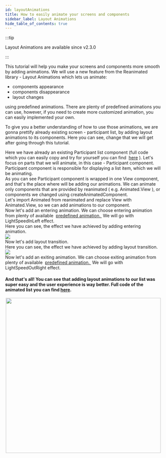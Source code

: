 ```yaml
---
id: layoutAnimations
title: How to easily animate your screens and components
sidebar_label: Layout Animations
hide_table_of_contents: true
---
```



:::tip

Layout Animations are available since v2.3.0

:::

This tutorial will help you make your screens and components more smooth by adding animations.
We will use a new feature from the Reanimated library - Layout Animations which lets us animate:
* components appearance
* components disappearance
* layout changes

using predefined animations. There are plenty of predefined animations you can use, however, 
if you need to create more customized animation, you can easily implemented your own.

To give you a better understanding of how to use those animations, 
we are gonna prettify already existing screen - participant list, by adding layout animations to its components.
Here you can see, change that we will get after going through this tutorial.

<BeforeAndAfter before={Before} after={After}/>

<TutorialStep title="Screen Introduction">
    <div>
        Here we have already an existing Participant list component (full code which you can easily copy and try for yourself you can find&nbsp;
        <a href="https://gist.github.com/jmysliv/87b15453aab173a63a4d22fcc5b1d603">here</a>&nbsp;).
        Let's focus on parts that we will animate, in this case - Participant component.
    </div>
    <FullCode/>
    
</TutorialStep>
<TutorialStep title="Participant component">
    <div>
        Participant component is responsible for displaying a list item, which we will be animating.
    </div>
    <ParticipantComponent/>
</TutorialStep>
<TutorialStep title="Participant component internals">
    <div>
        As you can see Participant component is wrapped in one View component, and that's the place where will be adding our animations.
        We can animate only components that are provided by reanimated ( e.g. Animated.View ), or components we changed using createAnimatedComponent.
    </div>
    <ParticipantInternals/>
    
</TutorialStep>
<TutorialStep title="Step 1">
    <div>
        Let's import Animated from reanimated and replace View with Animated.View, so we can add animations to our component.
    </div>
    <Step1/>
</TutorialStep>
<TutorialStep title="Step 2">
    <div>
        Now let's add an entering animation. We can choose entering animation from plenty of available&nbsp;
        <a href="https://docs.swmansion.com/react-native-reanimated/docs/api/LayoutAnimations/entryAnimations">
            predefined animation.
        </a>
        &nbsp;We will go with LightSpeedInLeft effect.
    </div>
    <Step2/>
    
</TutorialStep>
<TutorialStep title="Current result">
    <div>
       Here you can see, the effect we have achieved by adding entering animation.
    </div>
    <img src={Entering} style={{height: '500px', width: 'auto', borderRadius: "5%"}}/>
    
</TutorialStep>
<TutorialStep title="Step 3">
    <div>
        Now let's add layout transition.
    </div>
    <Step3/>
    
</TutorialStep>
<TutorialStep title="Current result">
    <div>
       Here you can see, the effect we have achieved by adding layout transition.
    </div>
    <img src={Layout} style={{height: '500px', width: 'auto', borderRadius: "5%"}}/>
    
</TutorialStep>
<TutorialStep title="Step 4">
    <div>
        Now let's add an exiting animation. We can choose exiting animation from plenty of available&nbsp;
        <a href="https://docs.swmansion.com/react-native-reanimated/docs/api/LayoutAnimations/exitingAnimations">
            predefined animation.
        </a>
        &nbsp;We will go with LightSpeedOutRight effect.
    </div>
    <Step4/>
    
</TutorialStep>

#### And that's all! You can see that adding layout animations to our list was super easy and the user experience is way better. Full code of the animated list you can find [here](https://gist.github.com/jmysliv/0056d6cd3021883ea0f2c7f4af0526b2). 

<center>
    <img src={After} height="500px" style={{borderRadius: "5%"}}/>
</center>

